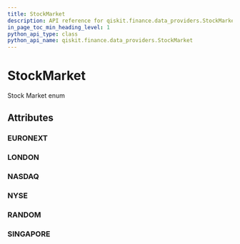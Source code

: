 ```yaml
---
title: StockMarket
description: API reference for qiskit.finance.data_providers.StockMarket
in_page_toc_min_heading_level: 1
python_api_type: class
python_api_name: qiskit.finance.data_providers.StockMarket
---
```


# StockMarket

<Class id="qiskit.finance.data_providers.StockMarket" isDedicatedPage={true} github="https://github.com/qiskit-community/qiskit-aqua/tree/stable/0.7/qiskit/finance/data_providers/_base_data_provider.py" signature="StockMarket(value)" modifiers="class">
  Stock Market enum

  ## Attributes

  <span id="stockmarket-euronext" />

  ### EURONEXT

  <Attribute id="qiskit.finance.data_providers.StockMarket.EURONEXT" attributeValue="'XPAR'" />

  <span id="stockmarket-london" />

  ### LONDON

  <Attribute id="qiskit.finance.data_providers.StockMarket.LONDON" attributeValue="'XLON'" />

  <span id="stockmarket-nasdaq" />

  ### NASDAQ

  <Attribute id="qiskit.finance.data_providers.StockMarket.NASDAQ" attributeValue="'NASDAQ'" />

  <span id="stockmarket-nyse" />

  ### NYSE

  <Attribute id="qiskit.finance.data_providers.StockMarket.NYSE" attributeValue="'NYSE'" />

  <span id="stockmarket-random" />

  ### RANDOM

  <Attribute id="qiskit.finance.data_providers.StockMarket.RANDOM" attributeValue="'RANDOM'" />

  <span id="stockmarket-singapore" />

  ### SINGAPORE

  <Attribute id="qiskit.finance.data_providers.StockMarket.SINGAPORE" attributeValue="'XSES'" />
</Class>

